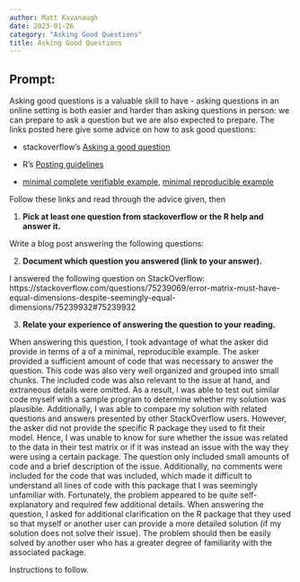 ```yaml
---
author: Matt Kavanaugh
date: 2023-01-26
category: "Asking Good Questions"
title: Asking Good Questions
---
```



## Prompt:

Asking good questions is a valuable skill to have - asking questions in an online setting is both easier and harder than asking questions in person: we can prepare to ask a question but we are also expected to prepare.
The links posted here give some advice on how to ask good questions:

- stackoverflow's [Asking a good question](http://stackoverflow.com/help/how-to-ask)

- R's [Posting guidelines](https://www.r-project.org/posting-guide.html)

- [minimal complete verifiable example](https://stackoverflow.com/help/mcve), [minimal reproducible example](https://www.tidyverse.org/help/)

Follow these links and read through the advice given, then

1. **Pick at least one question from stackoverflow or the R help and answer it.**

Write a blog post answering the following questions: 

2. **Document which question you answered (link to your answer).**

I answered the following question on StackOverflow: https://stackoverflow.com/questions/75239069/error-matrix-must-have-equal-dimensions-despite-seemingly-equal-dimensions/75239932#75239932

3. **Relate your experience of answering the question to your reading. **

When answering this question, I took advantage of what the asker did provide in terms of a of a minimal, reproducible example. The asker provided a sufficient amount of code that was necessary to answer the question. This code was also very well organized and grouped into small chunks. The included code was also relevant to the issue at hand, and extraneous details were omitted. As a result, I was able to test out similar code myself with a sample program to determine whether my solution was plausible. Additionally, I was able to compare my solution with related questions and answers presented by other StackOverflow users.
  However, the asker did not provide the specific R package they used to fit their model. Hence, I was unable to know for sure whether the issue was related to the data in their test matrix or if it was instead an issue with the way they were using a certain package. The question only included small amounts of code and a brief description of the issue. Additionally, no comments were included for the code that was included, which made it difficult to understand all lines of code with this package that I was seemingly unfamiliar with. 
  Fortunately, the problem appeared to be quite self-explanatory and required few additional details. When answering the question, I asked for additional clarification on the R package that they used so that myself or another user can provide a more detailed solution (if my solution does not solve their issue). The problem should then be easily solved by another user who has a greater degree of familiarity with the associated package.

<!--Go to [https://github.com/Stat585-at-ISU/blog](https://github.com/Stat585-at-ISU/blog) for instructions about how to prepare and submit your blog post.-->
Instructions to follow.
